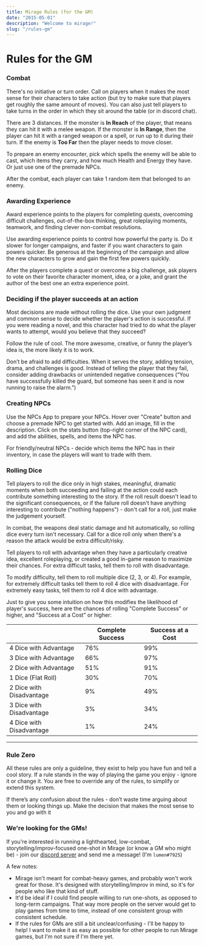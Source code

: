 ```yaml
---
title: Mirage Rules (for the GM)
date: "2015-05-01"
description: "Welcome to mirage!"
slug: "/rules-gm"
---
```



# Rules for the GM

<div className="columns">

### Combat
There's no initiative or turn order. Call on players when it makes the most sense for their characters to take action (but try to make sure that players get roughly the same amount of moves). You can also just tell players to take turns in the order in which they sit around the table (or in discord chat).

There are 3 distances. If the monster is **In Reach** of the player, that means they can hit it with a melee weapon. If the monster is **In Range**, then the player can hit it with a ranged weapon or a spell, or run up to it during their turn. If the enemy is **Too Far** then the player needs to move closer.

To prepare an enemy encounter, pick which spells the enemy will be able to cast, which items they carry, and how much Health and Energy they have. Or just use one of the premade NPCs.

After the combat, each player can take 1 random item that belonged to an enemy.

### Awarding Experience
Award experience points to the players for completing quests, overcoming difficult challenges, out-of-the-box thinking, great roleplaying moments, teamwork, and finding clever non-combat resolutions.

Use awarding experience points to control how powerful the party is. Do it slower for longer campaigns, and faster if you want characters to gain powers quicker. Be generous at the beginning of the campaign and allow the new characters to grow and gain the first few powers quickly.

After the players complete a quest or overcome a big challenge, ask players to vote on their favorite character moment, idea, or a joke, and grant the author of the best one an extra experience point.



<div class="column-break"></div>

### Deciding if the player succeeds at an action
Most decisions are made without rolling the dice. Use your own judgment and common sense to decide whether the player's action is successful. If you were reading a novel, and this character had tried to do what the player wants to attempt, would you believe that they succeed?

Follow the rule of cool. The more awesome, creative, or funny the player’s idea is, the more likely it is to work.

Don’t be afraid to add difficulties. When it serves the story, adding tension, drama, and challenges is good. Instead of telling the player that they fail, consider adding drawbacks or unintended negative consequences (“You have successfully killed the guard, but someone has seen it and is now running to raise the alarm.”)

### Creating NPCs
Use the <Link to="/NPCs">NPCs App</Link> to prepare your NPCs. Hover over "Create" button and choose a premade NPC to get started with. Add an image, fill in the description. Click on the stats button (top-right corner of the NPC card), and add the abilities, spells, and items the NPC has.

For friendly/neutral NPCs - decide which items the NPC has in their inventory, in case the players will want to trade with them.

</div>

### Rolling Dice

Tell players to roll the dice only in high stakes, meaningful, dramatic moments when both succeeding and failing at the action could each contribute something interesting to the story. If the roll result doesn't lead to the significant consequences, or if the failure roll doesn't have anything interesting to contribute ("nothing happens") - don't call for a roll, just make the judgement yourself.

In combat, the weapons deal static damage and hit automatically, so rolling dice every turn isn't necessary. Call for a dice roll only when there's a reason the attack would be extra difficult/risky.

Tell players to roll with advantage when they have a particularly creative idea, excellent roleplaying, or created a good in-game reason to maximize their chances. For extra difficult tasks, tell them to roll with disadvantage.

To modify difficulty, tell them to roll multiple dice (2, 3, or 4). For example, for extremely difficult tasks tell them to roll 4 dice with disadvantage. For extremely easy tasks, tell them to roll 4 dice with advantage.

Just to give you some intuition on how this modifies the likelihood of player's success, here are the chances of rolling "Complete Success" or higher, and "Success at a Cost" or higher:

|                          | Complete Success | Success at a Cost |
|--------------------------|------------------|-------------------|
| 4 Dice with Advantage    | 76%              | 99%               |
| 3 Dice with Advantage    | 66%              | 97%               |
| 2 Dice with Advantage    | 51%              | 91%               |
| 1 Dice (Flat Roll)       | 30%              | 70%               |
| 2 Dice with Disadvantage | 9%               | 49%               |
| 3 Dice with Disadvantage | 3%               | 34%               |
| 4 Dice with Disadvantage | 1%               | 24%               |


----


### Rule Zero
All these rules are only a guideline, they exist to help you have fun and tell a cool story. If a rule stands in the way of playing the game you enjoy - ignore it or change it. You are free to override any of the rules, to simplify or extend this system.

If there’s any confusion about the rules - don’t waste time arguing about them or looking things up. Make the decision that makes the most sense to you and go with it

### We're looking for the GMs!
If you're interested in running a lighthearted, low-combat, storytelling/improv-focused one-shot in Mirage (or know a GM who might be) - join our [discord server](https://discord.gg/zt4N23d) and send me a message! (I'm `lumen#7925`)


A few notes:
- Mirage isn't meant for combat-heavy games, and probably won't work great for those. It's designed with storytelling/improv in mind, so it's for people who like that kind of stuff.
- It'd be ideal if I could find people willing to run one-shots, as opposed to long-term campaigns. That way more people on the server would get to play games from time to time, instead of one consistent group with consistent schedule.
- If the rules for GMs are still a bit unclear/confusing - I'll be happy to help! I want to make it as easy as possible for other people to run Mirage games, but I'm not sure if I'm there yet.
